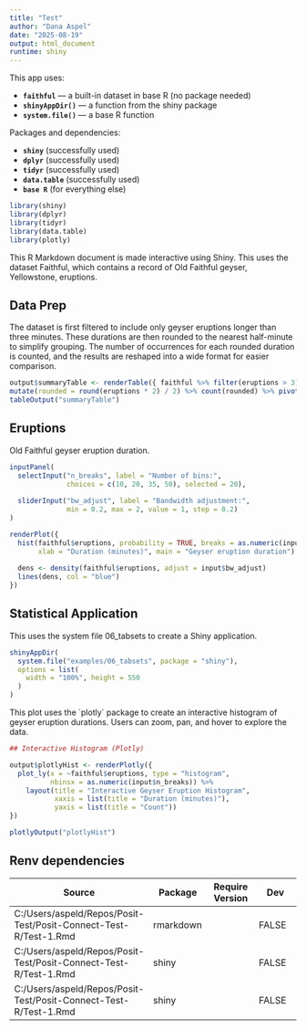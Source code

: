 ```yaml
---
title: "Test"
author: "Dana Aspel"
date: "2025-08-19"
output: html_document
runtime: shiny
---
```


This app uses:

-   **`faithful`** --- a built-in dataset in base R (no package needed)
-   **`shinyAppDir()`** --- a function from the shiny package
-   **`system.file()`** --- a base R function

Packages and dependencies:

-   **`shiny`** (successfully used)
-   **`dplyr`** (successfully used)
-   **`tidyr`** (successfully used)
-   **`data.table`** (successfully used)
-   **`base R`** (for everything else)

```r
library(shiny)
library(dplyr) 
library(tidyr) 
library(data.table)
library(plotly)

```

This R Markdown document is made interactive using Shiny. This uses the dataset Faithful, which contains a record of Old Faithful geyser, Yellowstone, eruptions.

## Data Prep

The dataset is first filtered to include only geyser eruptions longer than three minutes. These durations are then rounded to the nearest half-minute to simplify grouping. The number of occurrences for each rounded duration is counted, and the results are reshaped into a wide format for easier comparison.

```r

output$summaryTable <- renderTable({ faithful %>% filter(eruptions > 3) %>%
mutate(rounded = round(eruptions * 2) / 2) %>% count(rounded) %>% pivot_wider(names_from = rounded, values_from = n, values_fill = 0) %>% as.data.table() })
tableOutput("summaryTable")
```

## Eruptions

Old Faithful geyser eruption duration.

```r
inputPanel(
  selectInput("n_breaks", label = "Number of bins:",
              choices = c(10, 20, 35, 50), selected = 20),
  
  sliderInput("bw_adjust", label = "Bandwidth adjustment:",
              min = 0.2, max = 2, value = 1, step = 0.2)
)

renderPlot({
  hist(faithful$eruptions, probability = TRUE, breaks = as.numeric(input$n_breaks),
       xlab = "Duration (minutes)", main = "Geyser eruption duration")
  
  dens <- density(faithful$eruptions, adjust = input$bw_adjust)
  lines(dens, col = "blue")
})
```

## Statistical Application

This uses the system file 06_tabsets to create a Shiny application.

```r
shinyAppDir(
  system.file("examples/06_tabsets", package = "shiny"),
  options = list(
    width = "100%", height = 550
  )
)
```

This plot uses the \`plotly\` package to create an interactive histogram of geyser eruption durations. Users can zoom, pan, and hover to explore the data.

```r
## Interactive Histogram (Plotly)

output$plotlyHist <- renderPlotly({
  plot_ly(x = ~faithful$eruptions, type = "histogram",
          nbinsx = as.numeric(input$n_breaks)) %>%
    layout(title = "Interactive Geyser Eruption Histogram",
           xaxis = list(title = "Duration (minutes)"),
           yaxis = list(title = "Count"))
})

plotlyOutput("plotlyHist")

```

## Renv dependencies

| Source                                                           | Package   | Require Version | Dev   |
|-------------------------|----------------|----------------|----------------|
| C:/Users/aspeld/Repos/Posit-Test/Posit-Connect-Test-R/Test-1.Rmd | rmarkdown |                 | FALSE |
| C:/Users/aspeld/Repos/Posit-Test/Posit-Connect-Test-R/Test-1.Rmd | shiny     |                 | FALSE |
| C:/Users/aspeld/Repos/Posit-Test/Posit-Connect-Test-R/Test-1.Rmd | shiny     |                 | FALSE |
